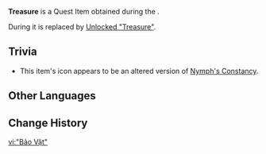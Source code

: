{{Item Infobox
|id           = 120433
|image        = Item Treasure.png
|type         = Quest Items
|description  = An old pocket watch.<br>It has ceased to tick and tock, and its cover cannot be opened.
|source1      = [[The Story of "the Princess" and "the Adventure Team"]]
}}
'''Treasure''' is a Quest Item obtained during the {{Quest|The Story of "the Princess" and "the Adventure Team"}}.

During {{Quest|Search in the Algae Sea (Quest)}} it is replaced by [[Unlocked "Treasure"]].

==Trivia==
* This item's icon appears to be an altered version of [[Nymph's Constancy]].

==Other Languages==
{{Other Languages|default_hidden=1
|en      = Treasure
|zhs     = 「宝物」
|zhs_rm  = "Bǎowù"
|zht     = 「寶物」
|zht_rm  = "Bǎowù"
|ja      = 「宝物」
|ja_rm   = "Takaramono"
|ko      = 「보물」
|ko_rm   = 
|es      = Tesoro
|fr      = Trésor
|ru      = «Сокровище»
|th      = "สมบัติ"
|th_rm   = 
|vi      = "Bảo Vật"
|de      = „Schatz“
|id      = "Harta Karun"
|pt      = Tesouro
|tr      = Hazine
|it      = Tesoro
}}

==Change History==
{{Change History|4.0}}

[[vi:"Bảo Vật"]]
